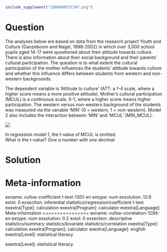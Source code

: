 ```r
include_supplement("1606660757397.png")
```

Question
========
The analyses below are based on data from the research project Youth and
Culture (Ganzeboom and Nagel, 1998-2002) in which over 3,000 school
pupils aged 14-17 were questioned about their attitude towards culture.
There is also information about their social background and their
parents' cultural participation. The question is to what extent the
cultural participation of the mother influences the students' attitude
towards culture and whether this influence differs between students from
western and non-western backgrounds.  
  
The dependent variable is 'Attitude to culture' (ATT: a 1-4 scale, where
a higher score means a more positive attitude). Mother's cultural
participation (MCUL) is a continuous scale, 0-1, where a higher score
means higher participation. The western versus non-western background of
the students was measured via the variable 'MIN' (0 = western, 1 =
non-western). Model 2 also includes the interaction between 'MIN' and
'MCUL' (MIN\_MCUL).  
  
![](1606660757397.png)
  
In regression model 1, the t-value of MCUL is omitted.   
What is the t-value? *Give a number with one decimal*


Solution
========











Meta-information
================
exname: vufsw-coefficient t-test-1301-en
extype: num
exsolution: 13.9
extol: 0
exsection: inferential statistics/regression/coefficient t-test
exextra[Type]: calculation
exextra[Program]: calculator
exextra[Language]: Meta-information
================
exname: vufsw-correlation-1294-en
extype: num
exsolution: 0.2
extol: 0
exsection: descriptive statistics/summary statistics/bivariate statistics/correlation
exextra[Type]: calculation
exextra[Program]: calculator
exextra[Language]: english
exextra[Level]: statistical literacy

exextra[Level]: statistical literacy


